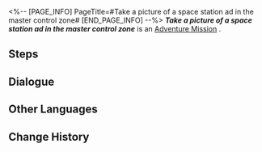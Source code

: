 <%-- [PAGE_INFO]
PageTitle=#Take a picture of a space station ad in the master control zone#
[END_PAGE_INFO] --%>
{{Stub|Dialogue.}}
{{Mission Infobox
|id            = 8000138
|title         = 
|image         = <!--Mission Take a picture of a space station ad in the master control zone.png-->
|type          = Adventure
|event_name    = 
|chapter       = 
|requirements  = [[Companion Mission]] ''[[Punklorde Mentality]]'' completed
|summary       = <!--official mission summary from Fate's Atlas-->
|characters    = Trailblazer
|startLocation = [[<!--starting world-->]] - [[<!--starting area-->]]
|world         = <!--starting world-->
|area          = <!--starting area-->
|prev          = 
|next          = 
|rewards       = 
}}
'''''Take a picture of a space station ad in the master control zone''''' is an [[Adventure Mission]]<!--in [world]-->.

==Steps==


<!--
==Gameplay Notes==

--><!--
==Trial Character==

-->
==Dialogue==
{{Stub Dialogue}}
{{Dialogue Start}}
:{{tx}}
{{Dialogue End}}

==Other Languages==
{{Other Languages
|en   = Take a picture of a space station ad in the master control zone
|zhs  = 在主控舱段拍摄「空间站广告」的照片
|zht  = 在主控艙段拍攝「太空站廣告」的照片
|ja   = 主制御部分で「ステーション広告」の写真を撮る
|ko   = 메인 컨트롤 캐빈에서 「우주정거장 광고」 사진 촬영
|es   = Haz una foto de un anuncio de la Estación Espacial en la zona de mando principal
|fr   = Prendre une annonce publicitaire de la station spatiale en photo dans la Zone de contrôle principale
|ru   = Сделайте снимки объявления на космической станции в Главной контрольной зоне
|th   = ถ่ายภาพ "โฆษณาในสถานีอวกาศ" ที่ Master Control Zone
|vi   = Chụp ảnh "quảng cáo Trạm Không Gian" tại Khoang Điều Khiển Chính
|de   = Nimm in der Hauptkontrollzone ein Bild von einer Raumstation-Werbeanzeige auf.
|id   = Ambil foto "iklan Stasiun Luar Angkasa" di Master Control Zone
|pt   = Tire uma foto de um anúncio da Estação Espacial na Zona de Controle Principal
}}

==Change History==
{{Change History|1.1}}
